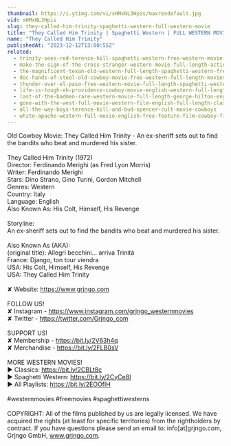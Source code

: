 ```yaml
---
thumbnail: https://i.ytimg.com/vi/xHMxNL3Hpis/maxresdefault.jpg
vid: xHMxNL3Hpis
slug: they-called-him-trinity-spaghetti-western-full-western-movie
title: "They Called Him Trinity | Spaghetti Western | FULL WESTERN MOVIE"
name: "They Called Him Trinity"
publishedAt: "2023-12-12T13:00:55Z"
related:
  - trinity-sees-red-terence-hill-spaghetti-western-free-western-movie-cowboys-full-films
  - make-the-sign-of-the-cross-stranger-western-movie-full-length-action-free-film-full-films
  - the-magnificent-texan-old-western-full-length-spaghetti-western-free-youtube-movie
  - doc-hands-of-steel-old-cowboy-movie-free-western-full-length-movies-free-youtube-movie
  - thunder-over-el-paso-free-western-movie-full-length-spaghetti-western-full-action-movie
  - life-is-tough-eh-providence-cowboy-movie-english-western-full-length
  - last-of-the-badmen-rare-western-movie-full-length-george-hilton-english-full-movie
  - gone-with-the-west-full-movie-western-film-english-full-length-classic-movie-watchfree
  - all-the-way-boys-terence-hill-and-bud-spencer-cult-movie-cowboys
  - white-apache-western-full-movie-english-free-feature-film-cowboy-film
---
```


Old Cowboy Movie: They Called Him Trinity - An ex-sheriff sets out to find the bandits who beat and murdered his sister.<br />
<br />
They Called Him Trinity (1972)<br />
Director: Ferdinando Merighi (as Fred Lyon Morris)<br />
Writer: Ferdinando Merighi<br />
Stars: Dino Strano, Gino Turini, Gordon Mitchell<br />
Genres: Western <br />
Country: Italy<br />
Language: English<br />
Also Known As: His Colt, Himself, His Revenge<br />
<br />
Storyline: <br />
An ex-sheriff sets out to find the bandits who beat and murdered his sister.<br />
<br />
Also Known As (AKA):<br />
(original title): Allegri becchini... arriva Trinità<br />
France: Django, ton tour viendra<br />
USA: His Colt, Himself, His Revenge<br />
USA: They Called Him Trinity<br />
<br />
✘ Website: https://www.grjngo.com<br />
<br />
FOLLOW US!<br />
✘ Instagram - https://www.instagram.com/grjngo_westernmovies<br />
✘ Twitter - https://twitter.com/Grjngo_com<br />
<br />
SUPPORT US!<br />
✘ Membership - https://bit.ly/2V63h4q<br />
✘ Merchandise - https://bit.ly/2FLB0sV<br />
<br />
MORE WESTERN MOVIES! <br />
► Classics: https://bit.ly/2CBLt8c <br />
► Spaghetti Western: https://bit.ly/2CyCe8I <br />
► All Playlists: https://bit.ly/2EOOfIH <br />
<br />
#westernmovies #freemovies #spaghettiwesterns<br />
<br />
COPYRIGHT: All of the films published by us are legally licensed. We have acquired the rights (at least for specific territories) from the rightholders by contract. If you have questions please send an email to: info[at]grjngo.com, Grjngo GmbH, www.grjngo.com.